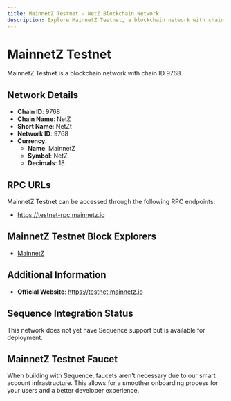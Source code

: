 ```yaml
--- 
title: MainnetZ Testnet - NetZ Blockchain Network
description: Explore MainnetZ Testnet, a blockchain network with chain ID 9768. Learn about its native currency, MainnetZ, and how to interact with the network.
---
```


# MainnetZ Testnet

MainnetZ Testnet is a blockchain network with chain ID 9768.

## Network Details

- **Chain ID**: 9768
- **Chain Name**: NetZ
- **Short Name**: NetZt
- **Network ID**: 9768
- **Currency**: 
  - **Name**: MainnetZ
  - **Symbol**: NetZ
  - **Decimals**: 18

## RPC URLs

MainnetZ Testnet can be accessed through the following RPC endpoints:

- https://testnet-rpc.mainnetz.io

## MainnetZ Testnet Block Explorers

- [MainnetZ](https://testnet.mainnetz.io)

## Additional Information

- **Official Website**: https://testnet.mainnetz.io

## Sequence Integration Status

This network does not yet have Sequence support but is available for deployment.

## MainnetZ Testnet Faucet

When building with Sequence, faucets aren't necessary due to our smart account infrastructure. This allows for a smoother onboarding process for your users and a better developer experience.
